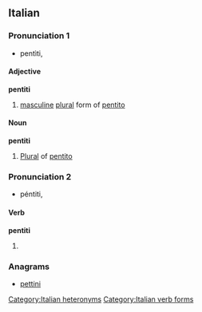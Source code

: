 ==Italian==

===Pronunciation 1===
* pentìti, {{IPA|/penˈtiti/|lang=it}}

====Adjective====
'''pentiti'''

# [[masculine]] [[plural]] form of [[pentito]]

====Noun====
'''pentiti'''

# [[plural|Plural]] of [[pentito]]

===Pronunciation 2===
* péntiti, {{IPA|/ˈpentiti/|lang=it}}

====Verb====
'''pentiti'''

# {{conjugation of|pentirsi||2|s|imp|lang=it}}

===Anagrams===
* [[pettini#Italian|pettini]]

[[Category:Italian heteronyms]]
[[Category:Italian verb forms]]